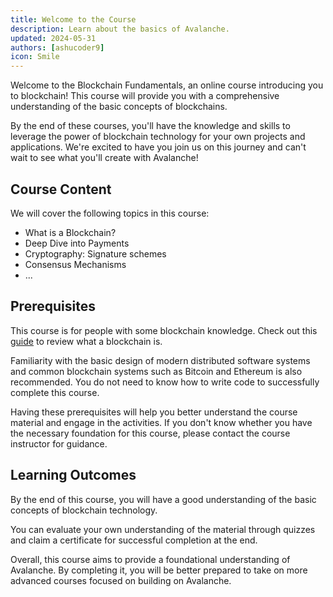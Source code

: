 ```yaml
---
title: Welcome to the Course
description: Learn about the basics of Avalanche.
updated: 2024-05-31
authors: [ashucoder9]
icon: Smile
---
```



Welcome to the <GlossaryTerm>Blockchain</GlossaryTerm> Fundamentals, an online course introducing you to blockchain! This course will provide you with a comprehensive understanding of the basic concepts of blockchains.

By the end of these courses, you'll have the knowledge and skills to leverage the power of blockchain technology for your own projects and applications. We're excited to have you join us on this journey and can't wait to see what you'll create with <GlossaryTerm>Avalanche</GlossaryTerm>!

## Course Content

We will cover the following topics in this course:

- What is a Blockchain?
- Deep Dive into Payments
- Cryptography: Signature schemes
- <GlossaryTerm>Consensus</GlossaryTerm> Mechanisms
- ...

## Prerequisites

This course is for people with some blockchain knowledge. Check out this [guide](/guides/what-is-a-blockchain) to review what a blockchain is.

Familiarity with the basic design of modern distributed software systems and common blockchain systems such as <GlossaryTerm>Bitcoin</GlossaryTerm> and <GlossaryTerm>Ethereum</GlossaryTerm> is also recommended. You do not need to know how to write code to successfully complete this course.

Having these prerequisites will help you better understand the course material and engage in the activities. If you don't know whether you have the necessary foundation for this course, please contact the course instructor for guidance.

## Learning Outcomes

By the end of this course, you will have a good understanding of the basic concepts of blockchain technology.

You can evaluate your own understanding of the material through quizzes and claim a certificate for successful completion at the end.

Overall, this course aims to provide a foundational understanding of Avalanche. By completing it, you will be better prepared to take on more advanced courses focused on building on Avalanche.
